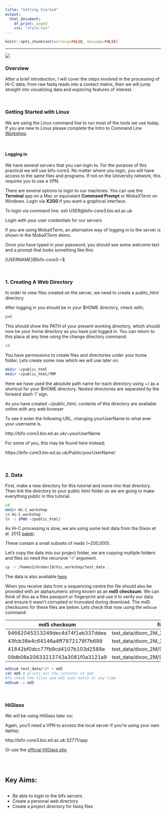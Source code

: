 ```yaml
---
title: "Getting Started"
output: 
  html_document:
    df_print: paged
    css: "style.css"
---
```


<head>
<script src="https://kit.fontawesome.com/ece750edd7.js" crossorigin="anonymous"></script>
</head>


```r
knitr::opts_chunk$set(warning=FALSE, message=FALSE)
```

----

![][header]


### Overview


After a brief introduction, I will cover the steps involved in the processing of Hi-C data, from raw fastq reads into a contact matrix, 
then we will jump straight into visualizing data and exploring features of interest.

<br>

### Getting Started with Linux

We are using the Linux command line to run most of the tools we use today. If you are new to Linux please complete the Intro to Command Line [Workshop](http://bifx-core.bio.ed.ac.uk/hyweldd/training/Bioinformatics_on_the_Command_Line/).

<br>

#### Logging in
We have several servers that you can login to. For the purpose of this practical we will use bifx-core3. No matter where you login, you will have access to the same files and programs. If not on the University network, this requires you to use a VPN.

There are several options to login to our machines. You can use the **Terminal** app on a Mac or equivalant **Command Prompt** or MobaXTerm on Windows. Login via **X2G0** if you want a graphical interface. 

To login via command line: 
ssh USER@bifx-core3.bio.ed.ac.uk

Login with your user credentials for our servers

If you are using MobaXTerm, an alternative way of logging in to the server is shown in the MobaXTerm demo.

Once you have typed in your password, you should see some welcome text and a prompt that looks something like this:

[USERNAME]@bifx-core3:~$

<!--Alternatively you can use **RStudio** which is an environment built for R programming but also gives you access to the command line terminal, your file structure and several other graphical features. 

1. Open this link in a new window: [https://bifx-rstudio.bio.ed.ac.uk/](https://bifx-rstudio.bio.ed.ac.uk/)
2. Login with your user credentials for our servers
3. Familiarise yourself with the different panels and locate the Terminal. -->

<br>

### 1. Creating A Web Directory 

In order to view files created on the server, we need to create a public_html directory.

After logging in you should be in your $HOME directory, check with;
```bash
pwd
```
This should show the PATH of your present working directory, which should now be your home directory as you have just logged in. You can return to this place at any time using the change directory command. 

```bash
cd
```
You have permissions to create files and directories under your home folder. Lets create some now which we will use later on. 

```bash
mkdir ~/public_html
mkdir ~/public_html/TMP
```

Here we have used the absolute path name for each directory using ~/ as a shortcut for your $HOME directory. Nested directories are separated by the forward slash '/' sign. 

As you have created  ~/public_html, contents of this directory are available online with any web browser 

To see it enter the following URL, changing yourUserName to what ever your username is. 

http://bifx-core3.bio.ed.ac.uk/~yourUserName

For some of you, this may be found here instead;

https://bifx-core3.bio.ed.ac.uk/Public/yourUserName/

<br>

### 2. Data

First, make a new directory for this tutorial and move into that directory. Then link the directory to your public html folder as we are going to make everything public in this tutorial.

```bash
cd 
mkdir Hi-C_workshop
cd Hi-C_workshop
ln -s $PWD ~/public_html/
```
As Hi-C processing is slow, we are using some test data from the Dixon et al. 2012 [paper](https://www.ncbi.nlm.nih.gov/pmc/articles/PMC3356448/).

These contain a small subsets of reads (~200,000). 

Let's copy the data into our project folder, we are copying multiple folders and files so need the recursive '-r' argument.

```bash
cp -r /homes2/drober19/hic_workshop/test_data .
```

The data is also available [here](http://bifx-core3.bio.ed.ac.uk/Dan/Training/HiC_Workshop/test_data/)

When you receive data from a sequencing centre the file should also be provided with an alphanumeric string known as an **md5 checksum**. We can think of this as a files passport or fingerprint and use it to verify our data and ensure it wasn't corrupted or truncated during download. The md5 checksums for these files are below. Lets check that now using the `md5sum` command:

|md5 checksum|filename|
|------------|--------|
|94662045313249dec4d74f1eb337ddea | test_data/dixon_2M_2/SRR400264_01_R1.fastq|
|43fcb38e4c64146a4ff7872176f7b698 | test_data/dixon_2M_2/SRR400264_01_R2.fastq|
|41842bf0dcc77fb9cd4107b103d2588e | test_data/dixon_2M/SRR400264_00_R1.fastq|
|09db06e20633213743a3081f0a3121a9 | test_data/dixon_2M/SRR400264_00_R2.fastq|

```bash
md5sum test_data/*/* > md5
cat md5 # prints out the contents of md5
#To check the files and md5 sums match at any time
md5sum -c md5 
```
<br>

### HiGlass
We will be using HiGlass later on;

Again, you'll need a VPN to access the local server if you're using your own laptop;

http://bifx-core3.bio.ed.ac.uk:32771/app

Or use the [official HiGlass site](https://higlass.io/app).

<br>
<br>

<div class="key-points">
<h2><i class="fas fa-thumbtack"></i>Key Aims:</h2>
##
 * Be able to login to the bifx servers
 * Create a personal web directory
 * Create a project directory for fastq files
</div>
<br>


[header]: images/header.png ""